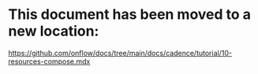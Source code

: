 # This document has been moved to a new location:

https://github.com/onflow/docs/tree/main/docs/cadence/tutorial/10-resources-compose.mdx
